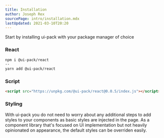 ```yaml
---
title: Installation
author: Joseph Rex
sourcePage: intro/installation.mdx
lastUpdated: 2021-03-10T20:20
---
```


Start by installing ui-pack with your package manager of choice

### React
```bash tabs='npm|yarn'
npm i @ui-pack/react
--
yarn add @ui-pack/react
```

### Script
```html
<script src="https://unpkg.com/@ui-pack/react@0.0.5/index.js"></script>
```

### Styling
With ui-pack you do not need to worry about any additional steps to add styles to your components
as basic styles are injected in the page. As a component library that's focused on UI implementation
but not heavily opinionated on appearance, the default styles can be overriden easily.
